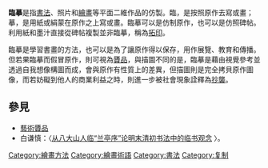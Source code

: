 {{Multiple issues|
{{unreferenced|time=2011-05-26T16:13:29+00:00}}
{{Original research|time=2020-09-29T15:19:02+00:00}}
}}
'''臨摹'''是指[[書法|書法]]、照片和[[繪畫|繪畫]]等平面二維作品的仿製。臨，是按照原作去寫或畫；摹，是用紙或絹蒙在原作之上寫或畫。臨摹可以是仿制原作，也可以是仿照碑帖。利用紙和墨汁直接從碑帖複製並非臨摹，稱為[[拓印|拓印]]。

臨摹是學習書畫的方法，也可以是為了讓原作得以保存，用作展覽、教育和傳播。但若果臨摹而假冒原作，則可視為[[藝術贗品|贗品]]，與描圖不同的是，臨摹是藉由視覺參考並透過自我想像構圖而成，會與原作有性質上的差異，但描圖則是完全拷貝原作圖像，而若妨礙到他人的商業利益之時，則進一步被社會現象詮釋為[[抄襲|抄襲]]。

== 參見 ==
*[[藝術贗品|藝術贗品]]
*白谦慎：〈[http://www.nssd.org/articles/article_read.aspx?id=90718869495757574949484951 从八大山人临“兰亭序”论明末清初书法中的临书观念] {{Wayback|url=http://www.nssd.org/articles/article_read.aspx?id=90718869495757574949484951 |date=20180401004325 }}〉。
[[Category:繪畫方法|Category:繪畫方法]]
[[Category:繪畫術語|Category:繪畫術語]]
[[Category:書法|Category:書法]]
[[Category:复制|Category:复制]]